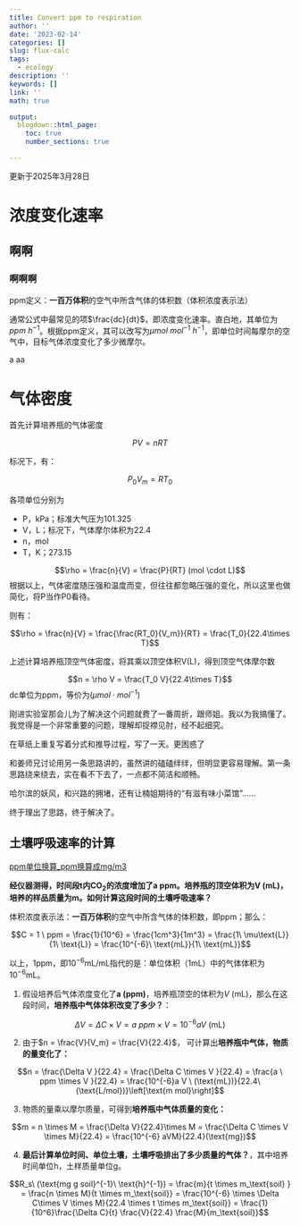 ```yaml
---
title: Convert ppm to respiration
author: ''
date: '2023-02-14'
categories: []
slug: flux-calc
tags:
  - ecology
description: ''
keywords: []
link: ''
math: true

output:
  blogdown::html_page:
    toc: true
    number_sections: true

---
```


更新于2025年3月28日


# 浓度变化速率

## 啊啊

### 啊啊啊


ppm定义：**一百万体积**的空气中所含气体的体积数（体积浓度表示法）

通常公式中最常见的项$\frac{dc}{dt}$，即浓度变化速率。直白地，其单位为$ppm\ h^{-1}$。根据ppm定义，其可以改写为$\mu mol\  mol^{-1}\ h^{-1}$，即单位时间每摩尔的空气中，目标气体浓度变化了多少微摩尔。

a aa 

# 气体密度

首先计算培养瓶的气体密度

$$PV = nRT$$

标况下，有：

$$P_0V_m = RT_0$$


各项单位分别为

- P，kPa；标准大气压为101.325
- V，L；标况下，气体摩尔体积为22.4
- n，mol  
- T，K；273.15



$$\rho = \frac{n}{V} = \frac{P}{RT} (mol \cdot L)$$
根据以上，气体密度随压强和温度而变，但往往都忽略压强的变化，所以这里也做简化，将P当作P0看待。

则有：

$$\rho = \frac{n}{V} = \frac{\frac{RT_0}{V_m}}{RT} = \frac{T_0}{22.4\times T}$$

上述计算培养瓶顶空气体密度，将其乘以顶空体积V(L)，得到顶空气体摩尔数


$$n = \rho V = \frac{T_0 V}{22.4\times T}$$
dc单位为ppm，等价为$(\mu mol \cdot mol^{-1})$



刚进实验室那会儿为了解决这个问题就费了一番周折，跟师姐。我以为我搞懂了。我觉得是一个非常重要的问题，理解却捉襟见肘，经不起细究。

在草纸上重复写着分式和推导过程，写了一天。更困惑了


和姜师兄讨论用另一条思路讲的，虽然讲的磕磕绊绊，但明显更容易理解。第一条思路绕来绕去，实在看不下去了，一点都不简洁和顺畅。

哈尔滨的妖风，和兴路的拥堵，还有让楠姐期待的“有滋有味小菜馆”……


终于理出了思路，终于解决了。


## 土壤呼吸速率的计算



[ppm单位换算_ppm换算成mg/m3](http://www.szwandi.cn/news/2638)


**经仪器测得，时间段t内CO~2~的浓度增加了a ppm。培养瓶的顶空体积为V (mL)，培养的样品质量为m。如何计算这段时间的土壤呼吸速率？**


体积浓度表示法：**一百万体积**的空气中所含气体的体积数，即ppm；那么：

$$C = 1 \ ppm = \frac{1}{10^6}  = \frac{1cm^3}{1m^3} = \frac{1\ \mu\text{L}}{1\ \text{L}} = \frac{10^{-6}\ \text{mL}}{1\ \text{mL}}$$

以上，1ppm，即$10^{-6}$mL/mL指代的是：单位体积（1mL）中的气体体积为$10^{-6}$mL。



1. 假设培养后气体浓度变化了**a (ppm)**，培养瓶顶空的体积为$V$ (mL)，那么在这段时间，**培养瓶中气体体积改变了多少？**：

$$\Delta V = \Delta C \times V =  a \ ppm \times V = 10^{-6}aV \  (\text{mL})$$


2. 由于$n = \frac{V}{V_m} = \frac{V}{22.4}$， 可计算出**培养瓶中气体，物质的量变化了：**

$$n = \frac{\Delta V }{22.4} = \frac{\Delta C \times V }{22.4} = \frac{a \ ppm \times V }{22.4} = \frac{10^{-6}a V \ (\text{mL})}{22.4\ (\text{L/mol})}\left[\text{m mol}\right]$$

3. 物质的量乘以摩尔质量，可得到**培养瓶中气体质量的变化：**

$$m = n \times M = \frac{\Delta V}{22.4}\times M =   \frac{\Delta C \times V \times M}{22.4} = \frac{10^{-6} aVM}{22.4}(\text{mg})$$


4. **最后计算单位时间、单位土壤，土壤呼吸排出了多少质量的气体？**，其中培养时间单位h，土样质量单位g。

$$R_s\ (\text{mg g soil}^{-1}\ \text{h}^{-1}) = \frac{m}{t \times m_\text{soil} } = \frac{n \times M}{t \times m_\text{soil}}  = \frac{10^{-6} \times \Delta C\times V \times M}{22.4 \times t \times m_\text{soil}}  = \frac{1}{10^6}\frac{\Delta C}{t} \frac{V}{22.4} \frac{M}{m_\text{soil}}$$



